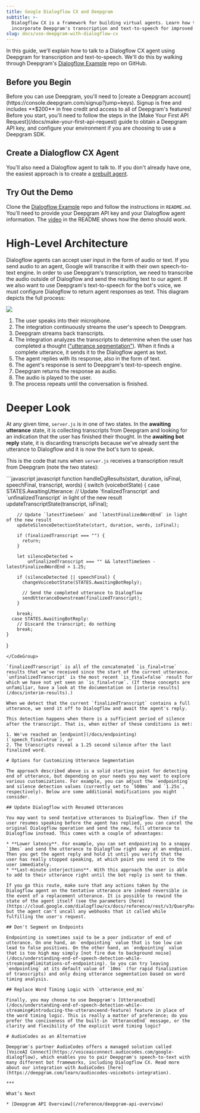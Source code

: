 ```yaml
---
title: Google Dialogflow CX and Deepgram
subtitle: >-
  Dialogflow CX is a framework for building virtual agents. Learn how to
  incorporate Deepgram's transcription and text-to-speech for improved accuracy.
slug: docs/use-deepgram-with-dialogflow-cx
---
```



In this guide, we'll explain how to talk to a Dialogflow CX agent using Deepgram for transcription and text-to-speech. We'll do this by walking through Deepgram's [Dialogflow Example](https://github.com/deepgram/dialogflow-example) repo on GitHub.

## Before you Begin

<Info>
  Before you can use Deepgram, you'll need to [create a Deepgram account](https://console.deepgram.com/signup?jump=keys). Signup is free and includes **$200** in free credit and access to all of Deepgram's features!
</Info>

<Info>
  Before you start, you'll need to follow the steps in the [Make Your First API Request](/docs/make-your-first-api-request) guide to obtain a Deepgram API key, and configure your environment if you are choosing to use a Deepgram SDK.
</Info>

## Create a Dialogflow CX Agent

You'll also need a Dialogflow agent to talk to. If you don't already have one, the easiest approach is to create a [prebuilt agent](https://cloud.google.com/dialogflow/cx/docs/concept/agents-prebuilt).

## Try Out the Demo

Clone the [Dialogflow Example](https://github.com/deepgram/dialogflow-example) repo and follow the instructions in `README.md`. You'll need to provide your Deepgram API key and your Dialogflow agent information. The [video](https://github.com/deepgram/dialogflow-example#demo) in the README shows how the demo should work.

# High-Level Architecture

Dialogflow agents can accept user input in the form of audio or text. If you send audio to an agent, Google will transcribe it with their own speech-to-text engine. In order to use Deepgram's transcription, we need to transcribe the audio outside of Dialogflow and send the resulting text to our agent. If we also want to use Deepgram's text-to-speech for the bot's voice, we must configure Dialogflow to return agent responses as text. This diagram depicts the full process:

![](/images/c213cc7-dialogflow-architecture-tts.png)

1. The user speaks into their microphone.
2. The integration continuously streams the user's speech to Deepgram.
3. Deepgram streams back transcripts.
4. The integration analyzes the transcripts to determine when the user has completed a thought (["utterance segmentation"](https://deepgram.com/learn/building-a-conversational-ai-flow-with-deepgram)). When it finds a complete utterance, it sends it to the Dialogflow agent as text.
5. The agent replies with its response, also in the form of text.
6. The agent's response is sent to Deepgram's text-to-speech engine.
7. Deepgram returns the response as audio.
8. The audio is played to the user.
9. The process repeats until the conversation is finished.

# Deeper Look

At any given time, `server.js` is in one of two states. In the **awaiting utterance** state, it is collecting transcripts from Deepgram and looking for an indication that the user has finished their thought. In the **awaiting bot reply** state, it is discarding transcripts because we've already sent the utterance to Dialogflow and it is now the bot's turn to speak.

This is the code that runs when `server.js` receives a transcription result from Deepgram (note the two states):

<CodeGroup>
  ```javascript javascript
  function handleDgResults(start, duration, isFinal, speechFinal, transcript, words) {
    switch (voicebotState) {
      case STATES.AwaitingUtterance:
        // Update `finalizedTranscript` and `unfinalizedTranscript` in light of the new result
        updateTranscriptState(transcript, isFinal);

        // Update `latestTimeSeen` and `latestFinalizedWordEnd` in light of the new result
        updateSilenceDetectionState(start, duration, words, isFinal);

        if (finalizedTranscript === "") {
          return;
        }

        let silenceDetected = 
            unfinalizedTranscript === "" && latestTimeSeen - latestFinalizedWordEnd > 1.25;

        if (silenceDetected || speechFinal) {
          changeVoicebotState(STATES.AwaitingBotReply);
          
          // Send the completed utterance to Dialogflow
          sendUtteranceDownstream(finalizedTranscript); 
        }

        break;
      case STATES.AwaitingBotReply:
        // Discard the transcript; do nothing
        break;
    }
  }
  ```
</CodeGroup>

`finalizedTranscript` is all of the concatenated `is_final=true` results that we've received since the start of the current utterance. `unfinalizedTranscript` is the most recent `is_final=false` result for which we have not yet seen an `is_final=true`. (If these concepts are unfamiliar, have a look at the documentation on [interim results](/docs/interim-results).)

When we detect that the current `finalizedTranscript` contains a full utterance, we send it off to Dialogflow and await the agent's reply.

This detection happens when there is a sufficient period of silence after the transcript. That is, when either of these conditions is met:

1. We've reached an [endpoint](/docs/endpointing) (`speech_final=true`), or
2. The transcripts reveal a 1.25 second silence after the last finalized word.

# Options for Customizing Utterance Segmentation

The approach described above is a solid starting point for detecting end of utterance, but depending on your needs you may want to explore various customizations. For example, you can adjust the `endpointing` and silence detection values (currently set to `500ms` and `1.25s`, respectively). Below are some additional modifications you might consider.

## Update Dialogflow with Resumed Utterances

You may want to send tentative utterances to Dialogflow. Then if the user resumes speaking before the agent has replied, you can cancel the original Dialogflow operation and send the new, full utterance to Dialogflow instead. This comes with a couple of advantages:

* **Lower latency**. For example, you can set endpointing to a snappy `10ms` and send the utterance to Dialogflow right away at an endpoint. Then you get the agent reply and hold it until you verify that the user has really stopped speaking, at which point you send it to the user immediately.
* **Last-minute interjections**. With this approach the user is able to add to their utterance right until the bot reply is sent to them.

If you go this route, make sure that any actions taken by the Dialogflow agent on the tentative utterance are indeed reversible in the event of a replacement utterance. It is possible to rewind the state of the agent itself (see the parameters [here](https://cloud.google.com/dialogflow/cx/docs/reference/rest/v3/QueryParameters)), but the agent can't uncall any webhooks that it called while fulfilling the user's request.

## Don't Segment on Endpoints

Endpointing is sometimes said to be a poor indicator of end of utterance. On one hand, an `endpointing` value that is too low can lead to false positives. On the other hand, an `endpointing` value that is too high may simply [not fire due to background noise](/docs/understanding-end-of-speech-detection-while-streaming#limitations-of-endpointing). So you can try leaving `endpointing` at its default value of `10ms` (for rapid finalization of transcripts) and only doing utterance segmentation based on word timing analysis.

## Replace Word Timing Logic with `utterance_end_ms`

Finally, you may choose to use Deepgram's [UtteranceEnd](/docs/understanding-end-of-speech-detection-while-streaming#introducing-the-utteranceend-feature) feature in place of the word timing logic. This is really a matter of preference; do you prefer the conciseness of the built-in `UtteranceEnd` message, or the clarity and flexibility of the explicit word timing logic?

# AudioCodes as an Alternative

Deepgram's partner AudioCodes offers a managed solution called [VoiceAI Connect](https://voiceaiconnect.audiocodes.com/google-dialogflow), which enables you to pair Deepgram's speech-to-text with many different bot frameworks, including Dialogflow CX. Read more about our integration with AudioCodes [here](https://deepgram.com/learn/audiocodes-voicebots-integration).

***

What’s Next

* [Deepgram API Overview](/reference/deepgram-api-overview)
